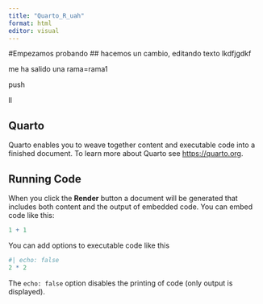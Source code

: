 ```yaml
---
title: "Quarto_R_uah"
format: html
editor: visual
---
```


#Empezamos probando \## hacemos un cambio, editando texto lkdfjgdkf

me ha salido una rama=rama1

push

ll

## Quarto

Quarto enables you to weave together content and executable code into a finished document. To learn more about Quarto see <https://quarto.org>.

## Running Code

When you click the **Render** button a document will be generated that includes both content and the output of embedded code. You can embed code like this:

```r
1 + 1
```

You can add options to executable code like this

```r
#| echo: false
2 * 2
```

The `echo: false` option disables the printing of code (only output is displayed).
